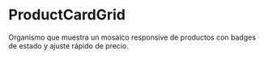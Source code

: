 
<Meta of={Stories} />

# ProductCardGrid

Organismo que muestra un mosaico responsive de productos con badges de estado y ajuste rápido de precio.

<Story id="organisms-productcardgrid--default" />

<ArgsTable of={ProductCardGrid} story="Default" />
